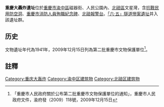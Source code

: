 {{msg:重慶市文物保護單位
|名稱 = 重慶大轟炸遺址
|編號 = 170
|圖片 = 
|級別 = 6
|分類 = 
|時代 = 1941年
|地点 = [[渝中區|渝中區]]磁器街、人民公園內、[[北碚區|北碚區]]文星灣
|坐標 = 
|登錄 = 2009年12月15日
}}
'''重慶大轟炸遺址'''位於[[重慶市|重慶市]][[渝中區|渝中區]]磁器街、人民公園內、[[北碚區|北碚區]]文星灣，含[[抗戰民用防空洞|抗戰民用防空洞]]、[[重慶市消防人員殉職紀念碑|重慶市消防人員殉職紀念碑]]、[[北碚報警台|北碚報警台]]。[[「六·五」隧道慘案遺址|「六·五」隧道慘案遺址]]并入該遺址群。

==历史==
文物遺址年代為1941年，2009年12月15日列為第二批重慶市文物保護單位<ref>「重慶市人民政府關於公布第二批重慶市文物保護單位的通知」，重慶市人民政府文件，渝府發（2009）118號，2009年12月15日</ref>。
== 註釋 ==
{{reflist}}

{{重庆市}}
[[Category:重庆大轰炸|Category:重庆大轰炸]]
[[Category:渝中区建筑物|Category:渝中区建筑物]]
[[Category:北碚区建筑物|Category:北碚区建筑物]]
{{文物保護單位小作品}}